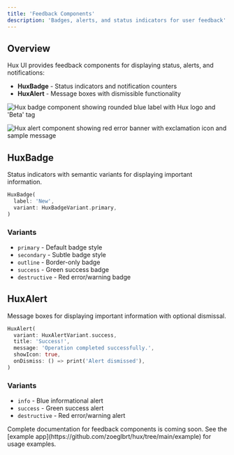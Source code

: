 ```yaml
---
title: 'Feedback Components'
description: 'Badges, alerts, and status indicators for user feedback'
---
```


## Overview

Hux UI provides feedback components for displaying status, alerts, and notifications:

- **HuxBadge** - Status indicators and notification counters
- **HuxAlert** - Message boxes with dismissible functionality

![Hux badge component showing rounded blue label with Hux logo and 'Beta' tag](/images/hux-badge.png)

![Hux alert component showing red error banner with exclamation icon and sample message](/images/hux-alerts.png)

## HuxBadge

Status indicators with semantic variants for displaying important information.

```dart
HuxBadge(
  label: 'New',
  variant: HuxBadgeVariant.primary,
)
```

### Variants

- `primary` - Default badge style
- `secondary` - Subtle badge style  
- `outline` - Border-only badge
- `success` - Green success badge
- `destructive` - Red error/warning badge

## HuxAlert

Message boxes for displaying important information with optional dismissal.

```dart
HuxAlert(
  variant: HuxAlertVariant.success,
  title: 'Success!',
  message: 'Operation completed successfully.',
  showIcon: true,
  onDismiss: () => print('Alert dismissed'),
)
```

### Variants

- `info` - Blue informational alert
- `success` - Green success alert
- `destructive` - Red error/warning alert

<Note>
  Complete documentation for feedback components is coming soon. See the [example app](https://github.com/zoeglbrt/hux/tree/main/example) for usage examples.
</Note>
